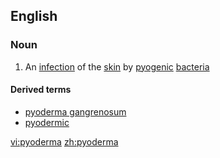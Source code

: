 ==English==

===Noun===
{{en-noun}}

#{{medicine}} An [[infection]] of the [[skin]] by [[pyogenic]] [[bacteria]]

====Derived terms====
*[[pyoderma gangrenosum]]
*[[pyodermic]]

[[vi:pyoderma]]
[[zh:pyoderma]]